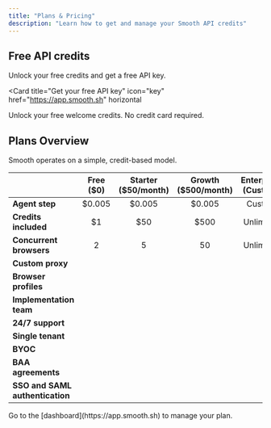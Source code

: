 ---
title: "Plans & Pricing"
description: "Learn how to get and manage your Smooth API credits"
---

## Free API credits

Unlock your free credits and get a free API key.

<Card
  title="Get your free API key"
  icon="key"
  href="https://app.smooth.sh"
  horizontal
>
  Unlock your free welcome credits. No credit card required.
</Card>

## Plans Overview
Smooth operates on a simple, credit-based model.

| | Free ($0) | Starter ($50/month) | Growth ($500/month) | Enterprise (Custom) |
|---|    :----:   |    :----:   |    :----:   |    :----:   |
| **Agent step**           | $0.005 | $0.005 | $0.005 | Custom |
| **Credits included**         | $1     | $50    | $500   | Unlimited |
| **Concurrent browsers**      | 2      | 5     | 50    | Unlimited |
| **Custom proxy**             |        | <Icon icon="check" size={12} /> | <Icon icon="check" size={12} /> | <Icon icon="check" size={12} /> |
| **Browser profiles**      |        | <Icon icon="check" size={12} /> | <Icon icon="check" size={12} /> | <Icon icon="check" size={12} /> |
| **Implementation team**      |        |        | <Icon icon="check" size={12} /> | <Icon icon="check" size={12} /> |
| **24/7 support**             |        |        | <Icon icon="check" size={12} /> | <Icon icon="check" size={12} /> |
| **Single tenant**            |        |        |        | <Icon icon="check" size={12} /> |
| **BYOC**                     |        |        |        | <Icon icon="check" size={12} /> |
| **BAA agreements**           |        |        |        | <Icon icon="check" size={12} /> |
| **SSO and SAML authentication** |        |        |        | <Icon icon="check" size={12} /> |

<Note>
  Go to the [dashboard](https://app.smooth.sh) to manage your plan.
</Note>
